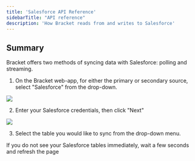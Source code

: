 ```yaml
---
title: 'Salesforce API Reference'
sidebarTitle: "API reference"
description: 'How Bracket reads from and writes to Salesforce'
---
```


## Summary

Bracket offers two methods of syncing data with Salesforce: polling and streaming. 



1. On the Bracket web-app, for either the primary or secondary source, select "Salesforce" from the drop-down.

<Example>
  <img class="rounded-md w-full" src="/img/salesforce_drop_down.png" />
</Example>

2. Enter your Salesforce credentials, then click "Next"

<Example>
  <img class="rounded-md w-full" src="/img/salesforce-2.png" />
</Example>

3. Select the table you would like to sync from the drop-down menu. 

<Tip>If you do not see your Salesforce tables immediately, wait a few seconds and refresh the page</Tip>